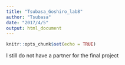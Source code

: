 ```yaml
---
title: "Tsubasa_Goshiro_lab8"
author: "Tsubasa"
date: "2017/4/5"
output: html_document
---
```


```r
knitr::opts_chunk$set(echo = TRUE)
```

I still do not have a partner for the final project